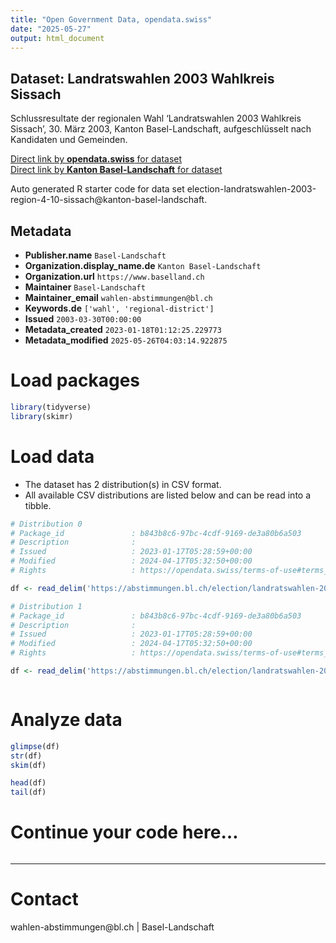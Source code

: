 ```yaml
---
title: "Open Government Data, opendata.swiss"
date: "2025-05-27"
output: html_document
---
```


## Dataset: Landratswahlen 2003 Wahlkreis Sissach

Schlussresultate der regionalen Wahl 'Landratswahlen 2003 Wahlkreis Sissach', 30. März 2003, Kanton Basel-Landschaft, aufgeschlüsselt nach Kandidaten und Gemeinden.

[Direct link by **opendata.swiss** for dataset](https://opendata.swiss/de/dataset/landratswahlen-2003-wahlkreis-sissach)<br>
[Direct link by **Kanton Basel-Landschaft** for dataset](https://abstimmungen.bl.ch/election/landratswahlen-2003-region-4-10-sissach/data)

Auto generated R starter code for data set election-landratswahlen-2003-region-4-10-sissach@kanton-basel-landschaft.

## Metadata

- **Publisher.name** `Basel-Landschaft`
- **Organization.display_name.de** `Kanton Basel-Landschaft`
- **Organization.url** `https://www.baselland.ch`
- **Maintainer** `Basel-Landschaft`
- **Maintainer_email** `wahlen-abstimmungen@bl.ch`
- **Keywords.de** `['wahl', 'regional-district']`
- **Issued** `2003-03-30T00:00:00`
- **Metadata_created** `2023-01-18T01:12:25.229773`
- **Metadata_modified** `2025-05-26T04:03:14.922875`


# Load packages

```r

library(tidyverse)
library(skimr)

```

# Load data

-   The dataset has 2 distribution(s) in CSV format.
-   All available CSV distributions are listed below and can be read into a tibble.

```r

# Distribution 0
# Package_id               : b843b8c6-97bc-4cdf-9169-de3a80b6a503
# Description              : 
# Issued                   : 2023-01-17T05:28:59+00:00
# Modified                 : 2024-04-17T05:32:50+00:00
# Rights                   : https://opendata.swiss/terms-of-use#terms_by

df <- read_delim('https://abstimmungen.bl.ch/election/landratswahlen-2003-region-4-10-sissach/data-parties-csv')

# Distribution 1
# Package_id               : b843b8c6-97bc-4cdf-9169-de3a80b6a503
# Description              : 
# Issued                   : 2023-01-17T05:28:59+00:00
# Modified                 : 2024-04-17T05:32:50+00:00
# Rights                   : https://opendata.swiss/terms-of-use#terms_by

df <- read_delim('https://abstimmungen.bl.ch/election/landratswahlen-2003-region-4-10-sissach/data-csv')



```

# Analyze data

```r

glimpse(df)
str(df)
skim(df)

head(df)
tail(df)

```

# Continue your code here...

```r

```

------------------------------------------------------------------------

# Contact

wahlen-abstimmungen@bl.ch | Basel-Landschaft

